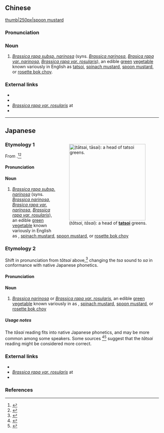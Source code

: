 ==Chinese==
{{zh-forms}}
[[file:Tatsoi a few days after a big harvest.jpg|thumb|250px|spoon mustard]]

===Pronunciation===
{{zh-pron
|m=tācài
|c=taap3 coi3
|cat=n
}}

===Noun===
{{zh-noun}}

# ''[[Brassica rapa subsp. narinosa]]'' (syns. ''[[Brassica narinosa]]'', ''[[Brasica rapa var. narinosa]]'', ''[[Brassica rapa var. rosularis]]''), an edible [[green]] [[vegetable]] known variously in English as [[tatsoi]], [[spinach mustard]], [[spoon mustard]], or [[rosette bok choy]].

===External links===
* {{pedia|Tatsoi}}
* {{R:Tropicos|4104530|Brassica narinosa|i=1}}
* [http://www.theplantlist.org/tpl1.1/record/kew-2682710 ''Brassica rapa var. rosularis''] at {{w|The Plant List}}
* {{R:Brassibase|Brassica+narinosa|Brassica_narinosa|i=1}}

----

==Japanese==
<div style="float:right;">
{{wikipedia|lang=ja}}
{{wikipedia|Tatsoi}}
[[File:Tatsoi.jpg|thumb|250px|{{lang|ja|塌菜}} (''tātsai'', ''tāsai''): a head of '''[[tatsoi]]''' greens.]]
</div>

===Etymology 1===
{{ja-kanjitab|yomi=irr|sort=たあつぁい}}
From {{etyl|cmn|ja|sort=たあつぁい}} {{m|zh|塌菜|tr=tācài}}.<ref name="DJR">{{R:Daijirin}}</ref><ref name="DJS">{{R:Daijisen}}</ref>

====Pronunciation====
{{ja-pron|yomi=irr|ターツァイ|acc=1|acc_ref=DJR}}

====Noun====
{{ja-noun|ターツァイ}}

# ''[[Brassica rapa subsp. narinosa]]'' (syns. ''[[Brassica narinosa]]'', ''[[Brasica rapa var. narinosa]]'', ''[[Brassica rapa var. rosularis]]''), an edible [[green]] [[vegetable]] known variously in English as {{l|en|tatsoi}}, [[spinach mustard]], [[spoon mustard]], or [[rosette bok choy]]

===Etymology 2===
{{ja-kanjitab|yomi=irr|sort=たあさい}}
Shift in pronunciation from ''tātsai'' above,<ref name="DJS">{{R:Daijisen}}</ref> changing the ''tsa'' sound to ''sa'' in conformance with native Japanese phonetics.

====Pronunciation====
{{ja-pron|yomi=irr|ターサイ|acc=1}}

====Noun====
{{ja-noun|ターサイ|タアサイ}}

# ''[[Brassica narinosa]]'' or ''[[Brassica rapa var. rosularis]]'', an edible [[green]] [[vegetable]] known variously in {{etyl|en|-}} as {{m|en|tatsoi}}, [[spinach mustard]], [[spoon mustard]], or [[rosette bok choy]]

=====Usage notes=====
The ''tāsai'' reading fits into native Japanese phonetics, and may be more common among some speakers. Some sources <ref name="DJR">{{R:Daijirin}}</ref><ref name="DJS">{{R:Daijisen}}</ref> suggest that the ''tātsai'' reading might be considered more correct.

===External links===
* {{R:Tropicos|4104530|Brassica narinosa|i=1}}
* [http://www.theplantlist.org/tpl1.1/record/kew-2682710 ''Brassica rapa var. rosularis''] at {{w|The Plant List}}
* {{R:Brassibase|Brassica+narinosa|Brassica_narinosa|i=1}}

===References===
<references/>